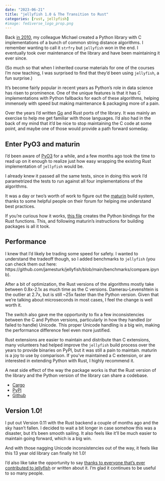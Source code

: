 ```yaml
---
date: "2023-06-21"
title: "jellyfish 1.0 & The Transition to Rust"
categories: [rust, jellyfish]
#image: fediverse_logo_prop.png
---
```


Back [in 2010](https://github.com/jamesturk/jellyfish/commits/main?after=2ebc2c647eafce3036d12814b0247cdd55e0be4d+489&branch=main&qualified_name=refs%2Fheads%2Fmain), my colleague Michael created a Python library with C implementations of a bunch of common string distance algorithms. I remember wanting to call it `strfry` but `jellyfish` won in the end. I eventually took over maintenance of the library and have been maintaining it ever since.

(So much so that when I inherited course materials for one of the courses I'm now teaching, I was surprised to find that they'd been using `jellyfish`, a fun surprise.)

It's become fairly popular in recent years as Python's role in data science has risen to prominence. One of the unique features is that it has C implementations with Python fallbacks for each of these algorithms, helping immensely with speed but making maintenance & packaging more of a pain.

Over the years I'd written [Go](https://github.com/jamesturk/go-jellyfish) and Rust ports of the library. It was mainly an exercise to help me get familiar with those languages. I'd also had in the back of my mind that it'd be nice to stop maintaining the C code at some point, and maybe one of those would provide a path forward someday.

## Enter PyO3 and maturin

I'd been aware of [PyO3](https://github.com/PyO3/pyo3) for a while, and a few months ago took the time to read up on it enough to realize just how easy wrapping the existing Rust implementation of `jellyfish` would be.

I already knew it passed all the same tests, since in doing this work I'd parametrized the tests to run against all four implementations of the algorithms.

It was a day or two's worth of work to figure out the [maturin](https://github.com/PyO3/maturin) build system, thanks to some helpful people on their forum for helping me understand best practices.

If you're curious how it works, [this file](https://github.com/jamesturk/jellyfish/blob/main/src/rustyfish.rs) creates the Python bindings for the Rust functions. This, and following maturin's instructions for building packages is all it took.

## Performance

I knew that I'd likely be trading some speed for safety. I wanted to understand the tradeoff though, so I added benchmarks to `jellyfish` (you can check them out here: https://github.com/jamesturk/jellyfish/blob/main/benchmarks/compare.ipynb).

After a bit of optimization, the Rust versions of the algorithms mostly take between 0.8x-2.1x as much time as the C versions.  Damerau-Levenshtein is the outlier at 2.7x, but is still ~25x faster than the Python version.  Given that we're talking about microseconds in most cases, I feel the change is well worth it.

The switch also gave me the opportunity to fix a few inconsistencies between the C and Python versions, particularly in how they handled (or failed to handle) Unicode. This proper Unicode handling is a big win, making the performance difference feel even more justified.

Rust extensions are easier to maintain and distribute than C extensions, many volunteers had helped improve the `jellyfish` build process over the years to provide binaries on PyPI, but it was still a pain to maintain.  maturin is a joy to use by comparison. If you've maintained a C extension, or are interested in extending Python with Rust, I highly recommend it.

A neat side effect of the way the package works is that the Rust version of the library and the Python version of the library can share a codebase. 

* [Cargo](https://crates.io/crates/jellyfish/)
* [PyPI](https://pypi.org/project/jellyfish/)
* [Github](https://github.com/jamesturk/jellyfish/)

## Version 1.0!

I put out Version 0.11 with the Rust backend a couple of months ago and the sky hasn't fallen. I decided to wait a bit longer in case somehow this was a disaster, but it's been smooth sailing. It also feels like it'll be much easier to maintain going forward, which is a big win.

And with those nagging Unicode inconsistencies out of the way, it feels like this 13 year old library can finally hit 1.0!

I'd also like take the opportunity to say [thanks to everyone that's ever contributed to jellyfish](https://github.com/jamesturk/jellyfish/graphs/contributors) or written about it. I'm glad it continues to be useful to so many people.